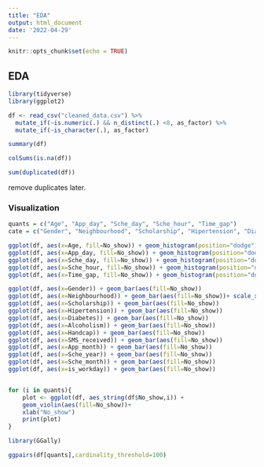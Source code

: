 ```yaml
---
title: "EDA"
output: html_document
date: '2022-04-29'
---
```


```r
knitr::opts_chunk$set(echo = TRUE)
```

## EDA 
```r
library(tidyverse)
library(ggplot2)
```

```r
df <- read_csv("cleaned_data.csv") %>% 
  mutate_if(~is.numeric(.) && n_distinct(.) <8, as_factor) %>% 
  mutate_if(~is_character(.), as_factor)
```
```r
summary(df)
```

```r
colSums(is.na(df))
```

```r
sum(duplicated(df))
```
remove duplicates later.


### Visualization
```r
quants = c("Age", "App_day", "Sche_day", "Sche_hour", "Time_gap")
cate = c("Gender", "Neighbourhood", "Scholarship", "Hipertension", "Diabetes", "Alcoholism", "Handcap", "SMS_received", "App_month", "Sche_year", "Sche_month", "is_workday")
```

```r
ggplot(df, aes(x=Age, fill=No_show)) + geom_histogram(position="dodge")
ggplot(df, aes(x=App_day, fill=No_show)) + geom_histogram(position="dodge")
ggplot(df, aes(x=Sche_day, fill=No_show)) + geom_histogram(position="dodge")
ggplot(df, aes(x=Sche_hour, fill=No_show)) + geom_histogram(position="dodge")
ggplot(df, aes(x=Time_gap, fill=No_show)) + geom_histogram(position="dodge")
```

```r

ggplot(df, aes(x=Gender)) + geom_bar(aes(fill=No_show))
ggplot(df, aes(x=Neighbourhood)) + geom_bar(aes(fill=No_show))+ scale_x_discrete(labels = NULL, breaks = NULL) + labs(x = "")
ggplot(df, aes(x=Scholarship)) + geom_bar(aes(fill=No_show))
ggplot(df, aes(x=Hipertension)) + geom_bar(aes(fill=No_show))
ggplot(df, aes(x=Diabetes)) + geom_bar(aes(fill=No_show))
ggplot(df, aes(x=Alcoholism)) + geom_bar(aes(fill=No_show))
ggplot(df, aes(x=Handcap)) + geom_bar(aes(fill=No_show))
ggplot(df, aes(x=SMS_received)) + geom_bar(aes(fill=No_show))
ggplot(df, aes(x=App_month)) + geom_bar(aes(fill=No_show))
ggplot(df, aes(x=Sche_year)) + geom_bar(aes(fill=No_show))
ggplot(df, aes(x=Sche_month)) + geom_bar(aes(fill=No_show))
ggplot(df, aes(x=is_workday)) + geom_bar(aes(fill=No_show))



```

```r
for (i in quants){
    plot <- ggplot(df, aes_string(df$No_show,i)) +
    geom_violin(aes(fill=No_show))+
    xlab("No_show")
    print(plot)
}
```


```r
library(GGally)
```

```r
ggpairs(df[quants],cardinality_threshold=100)
```


